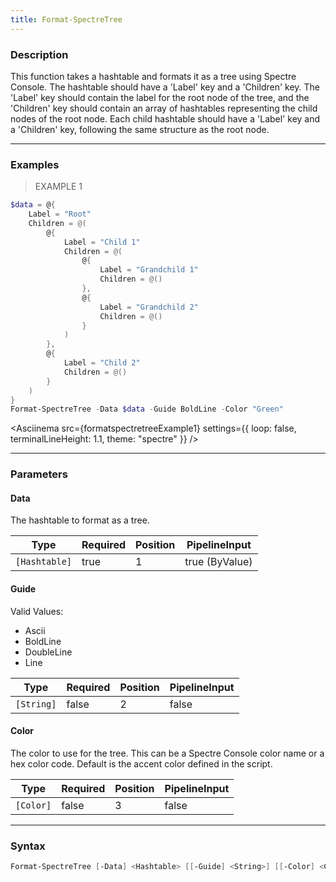 ```yaml
---
title: Format-SpectreTree
---
```









### Description

This function takes a hashtable and formats it as a tree using Spectre Console. The hashtable should have a 'Label' key and a 'Children' key. The 'Label' key should contain the label for the root node of the tree, and the 'Children' key should contain an array of hashtables representing the child nodes of the root node. Each child hashtable should have a 'Label' key and a 'Children' key, following the same structure as the root node.



---


### Examples
> EXAMPLE 1

```powershell
$data = @{
    Label = "Root"
    Children = @(
        @{
            Label = "Child 1"
            Children = @(
                @{
                    Label = "Grandchild 1"
                    Children = @()
                },
                @{
                    Label = "Grandchild 2"
                    Children = @()
                }
            )
        },
        @{
            Label = "Child 2"
            Children = @()
        }
    )
}
Format-SpectreTree -Data $data -Guide BoldLine -Color "Green"
```
<Asciinema
    src={formatspectretreeExample1}
    settings={{
        loop: false,
        terminalLineHeight: 1.1,
        theme: "spectre"
    }}
/>


---


### Parameters
#### **Data**

The hashtable to format as a tree.






|Type         |Required|Position|PipelineInput |
|-------------|--------|--------|--------------|
|`[Hashtable]`|true    |1       |true (ByValue)|



#### **Guide**

Valid Values:

* Ascii
* BoldLine
* DoubleLine
* Line






|Type      |Required|Position|PipelineInput|
|----------|--------|--------|-------------|
|`[String]`|false   |2       |false        |



#### **Color**

The color to use for the tree. This can be a Spectre Console color name or a hex color code. Default is the accent color defined in the script.






|Type     |Required|Position|PipelineInput|
|---------|--------|--------|-------------|
|`[Color]`|false   |3       |false        |





---


### Syntax
```powershell
Format-SpectreTree [-Data] <Hashtable> [[-Guide] <String>] [[-Color] <Color>] [<CommonParameters>]
```
